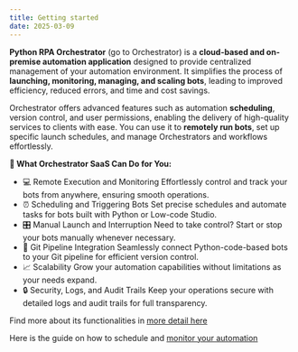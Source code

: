 ```yaml
---
title: Getting started
date: 2025-03-09
---
```


**Python RPA Orchestrator** (go to Orchestrator) is a **cloud-based and on-premise automation application** designed to provide centralized management of your automation environment. It simplifies the process of **launching, monitoring, managing, and scaling bots**, leading to improved efficiency, reduced errors, and time and cost savings.

Orchestrator offers advanced features such as automation **scheduling**, version control, and user permissions, enabling the delivery of high-quality services to clients with ease. You can use it to **remotely run bots**, set up specific launch schedules, and manage Orchestrators and workflows effortlessly.

**🌟 What Orchestrator SaaS Can Do for You:**

- 💻 Remote Execution and Monitoring Effortlessly control and track
  your bots from anywhere, ensuring smooth operations.
- ⏰ Scheduling and Triggering Bots Set precise schedules and automate
  tasks for bots built with Python or Low-code Studio.
- 🎛️ Manual Launch and Interruption Need to take control? Start or
  stop your bots manually whenever necessary.
- 🔗 Git Pipeline Integration Seamlessly connect Python-code-based bots
  to your Git pipeline for efficient version control.
- 📈 Scalability Grow your automation capabilities without limitations
  as your needs expand.
- 🔒 Security, Logs, and Audit Trails Keep your operations secure with
  detailed logs and audit trails for full transparency.

Find more about its functionalities in [more detail here](https://test.com)

Here is the guide on how to schedule and [monitor your automation](https://test.com)

